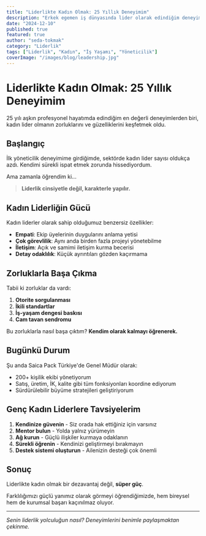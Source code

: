 ```yaml
---
title: "Liderlikte Kadın Olmak: 25 Yıllık Deneyimim"
description: "Erkek egemen iş dünyasında lider olarak edindiğim deneyimler ve kadın liderliğin gücü."
date: "2024-12-10"
published: true
featured: true
author: "seda-tokmak"
category: "Liderlik"
tags: ["Liderlik", "Kadın", "İş Yaşamı", "Yöneticilik"]
coverImage: "/images/blog/leadership.jpg"
---
```


# Liderlikte Kadın Olmak: 25 Yıllık Deneyimim

25 yılı aşkın profesyonel hayatımda edindiğim en değerli deneyimlerden biri, kadın lider olmanın zorluklarını ve güzelliklerini keşfetmek oldu.

## Başlangıç

İlk yöneticilik deneyimime girdiğimde, sektörde kadın lider sayısı oldukça azdı. Kendimi sürekli ispat etmek zorunda hissediyordum.

Ama zamanla öğrendim ki...

> **Liderlik cinsiyetle değil, karakterle yapılır.**

## Kadın Liderliğin Gücü

Kadın liderler olarak sahip olduğumuz benzersiz özellikler:

- **Empati**: Ekip üyelerinin duygularını anlama yetisi
- **Çok görevlilik**: Aynı anda birden fazla projeyi yönetebilme
- **İletişim**: Açık ve samimi iletişim kurma becerisi
- **Detay odaklılık**: Küçük ayrıntıları gözden kaçırmama

## Zorluklarla Başa Çıkma

Tabii ki zorluklar da vardı:

1. **Otorite sorgulanması**
2. **İkili standartlar**
3. **İş-yaşam dengesi baskısı**
4. **Cam tavan sendromu**

Bu zorluklarla nasıl başa çıktım? **Kendim olarak kalmayı öğrenerek.**

## Bugünkü Durum

Şu anda Saica Pack Türkiye'de Genel Müdür olarak:
- 200+ kişilik ekibi yönetiyorum
- Satış, üretim, İK, kalite gibi tüm fonksiyonları koordine ediyorum
- Sürdürülebilir büyüme stratejileri geliştiriyorum

## Genç Kadın Liderlere Tavsiyelerim

1. **Kendinize güvenin** - Siz orada hak ettiğiniz için varsınız
2. **Mentor bulun** - Yolda yalnız yürümeyin
3. **Ağ kurun** - Güçlü ilişkiler kurmaya odaklanın
4. **Sürekli öğrenin** - Kendinizi geliştirmeyi bırakmayın
5. **Destek sistemi oluşturun** - Ailenizin desteği çok önemli

## Sonuç

Liderlikte kadın olmak bir dezavantaj değil, **süper güç**. 

Farklılığımızı güçlü yanımız olarak görmeyi öğrendiğimizde, hem bireysel hem de kurumsal başarı kaçınılmaz oluyor.

---

*Senin liderlik yolculuğun nasıl? Deneyimlerini benimle paylaşmaktan çekinme.*
